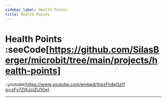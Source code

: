```yaml
---
sidebar_label: Health Points
title: Health Points
---
```


# Health Points :seeCode[https://github.com/SilasBerger/microbit/tree/main/projects/health-points]
::youtube[https://www.youtube.com/embed/XqjzFh4eGzI?si=sFy7ZlXJci2lJ1Ge]

---
